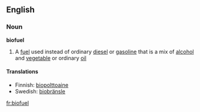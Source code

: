 ==English==

===Noun===
'''biofuel'''

#A [[fuel]] used instead of ordinary [[diesel]] or [[gasoline]] that is a mix of [[alcohol]] and [[vegetable]] or ordinary [[oil]]


====Translations====

*Finnish: [[biopolttoaine]]
*Swedish: [[biobränsle]]

[[fr:biofuel]]
